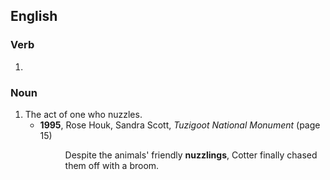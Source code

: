 ==English==

===Verb===
{{head|en|verb form}}

# {{present participle of|nuzzle|lang=en|nocat=1}}

===Noun===
{{en-noun}}

# The act of one who nuzzles.
#* '''1995''', Rose Houk, ‎Sandra Scott, ''Tuzigoot National Monument'' (page 15)
#*: Despite the animals' friendly '''nuzzlings''', Cotter finally chased them off with a broom.